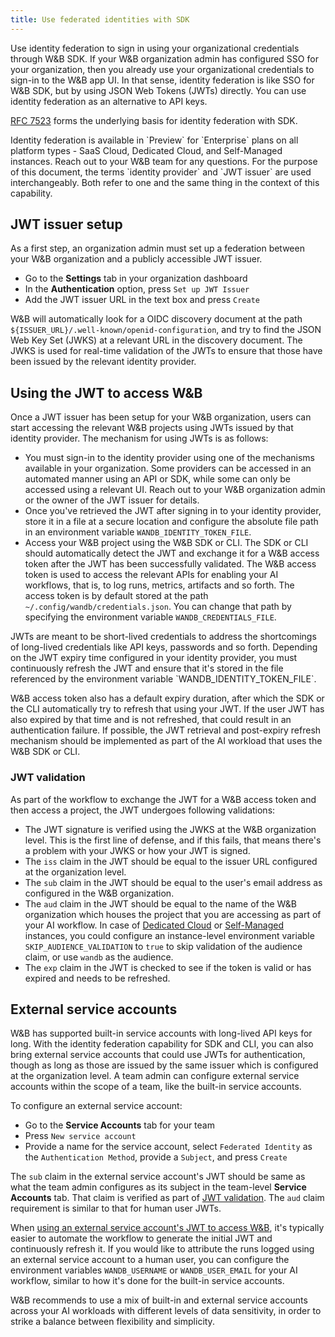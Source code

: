 ```yaml
---
title: Use federated identities with SDK
---
```


Use identity federation to sign in using your organizational credentials through W&B SDK. If your W&B organization admin has configured SSO for your organization, then you already use your organizational credentials to sign-in to the W&B app UI. In that sense, identity federation is like SSO for W&B SDK, but by using JSON Web Tokens (JWTs) directly. You can use identity federation as an alternative to API keys.

[RFC 7523](https://datatracker.ietf.org/doc/html/rfc7523) forms the underlying basis for identity federation with SDK.

<Note>
Identity federation is available in `Preview` for `Enterprise` plans on all platform types - SaaS Cloud, Dedicated Cloud, and Self-Managed instances. Reach out to your W&B team for any questions.
</Note>

<Note>
For the purpose of this document, the terms `identity provider` and `JWT issuer` are used interchangeably. Both refer to one and the same thing in the context of this capability.
</Note>

## JWT issuer setup

As a first step, an organization admin must set up a federation between your W&B organization and a publicly accessible JWT issuer.

* Go to the **Settings** tab in your organization dashboard
* In the **Authentication** option, press `Set up JWT Issuer`
* Add the JWT issuer URL in the text box and press `Create`

W&B will automatically look for a OIDC discovery document at the path `${ISSUER_URL}/.well-known/openid-configuration`, and try to find the JSON Web Key Set (JWKS) at a relevant URL in the discovery document. The JWKS is used for real-time validation of the JWTs to ensure that those have been issued by the relevant identity provider.

## Using the JWT to access W&B

Once a JWT issuer has been setup for your W&B organization, users can start accessing the relevant W&B projects using JWTs issued by that identity provider. The mechanism for using JWTs is as follows:

* You must sign-in to the identity provider using one of the mechanisms available in your organization. Some providers can be accessed in an automated manner using an API or SDK, while some can only be accessed using a relevant UI. Reach out to your W&B organization admin or the owner of the JWT issuer for details.
* Once you've retrieved the JWT after signing in to your identity provider, store it in a file at a secure location and configure the absolute file path in an environment variable `WANDB_IDENTITY_TOKEN_FILE`.
* Access your W&B project using the W&B SDK or CLI. The SDK or CLI should automatically detect the JWT and exchange it for a W&B access token after the JWT has been successfully validated. The W&B access token is used to access the relevant APIs for enabling your AI workflows, that is, to log runs, metrics, artifacts and so forth. The access token is by default stored at the path `~/.config/wandb/credentials.json`. You can change that path by specifying the environment variable `WANDB_CREDENTIALS_FILE`.

<Note>
JWTs are meant to be short-lived credentials to address the shortcomings of long-lived credentials like API keys, passwords and so forth. Depending on the JWT expiry time configured in your identity provider, you must continuously refresh the JWT and ensure that it's stored in the file referenced by the environment variable `WANDB_IDENTITY_TOKEN_FILE`.

W&B access token also has a default expiry duration, after which the SDK or the CLI automatically try to refresh that using your JWT. If the user JWT has also expired by that time and is not refreshed, that could result in an authentication failure. If possible, the JWT retrieval and post-expiry refresh mechanism should be implemented as part of the AI workload that uses the W&B SDK or CLI.
</Note>

### JWT validation

As part of the workflow to exchange the JWT for a W&B access token and then access a project, the JWT undergoes following validations:

* The JWT signature is verified using the JWKS at the W&B organization level. This is the first line of defense, and if this fails, that means there's a problem with your JWKS or how your JWT is signed.
* The `iss` claim in the JWT should be equal to the issuer URL configured at the organization level.
* The `sub` claim in the JWT should be equal to the user's email address as configured in the W&B organization.
* The `aud` claim in the JWT should be equal to the name of the W&B organization which houses the project that you are accessing as part of your AI workflow. In case of [Dedicated Cloud](/platform/hosting/hosting-options/dedicated_cloud) or [Self-Managed](/platform/hosting/hosting-options/self-managed) instances, you could configure an instance-level environment variable `SKIP_AUDIENCE_VALIDATION` to `true` to skip validation of the audience claim, or use `wandb` as the audience.
* The `exp` claim in the JWT is checked to see if the token is valid or has expired and needs to be refreshed.

## External service accounts

W&B has supported built-in service accounts with long-lived API keys for long. With the identity federation capability for SDK and CLI, you can also bring external service accounts that could use JWTs for authentication, though as long as those are issued by the same issuer which is configured at the organization level. A team admin can configure external service accounts within the scope of a team, like the built-in service accounts.

To configure an external service account:

* Go to the **Service Accounts** tab for your team
* Press `New service account`
* Provide a name for the service account, select `Federated Identity` as the `Authentication Method`, provide a `Subject`, and press `Create`

The `sub` claim in the external service account's JWT should be same as what the team admin configures as its subject in the team-level **Service Accounts** tab. That claim is verified as part of [JWT validation](#jwt-validation). The `aud` claim requirement is similar to that for human user JWTs.

When [using an external service account's JWT to access W&B](#using-the-jwt-to-access-wb), it's typically easier to automate the workflow to generate the initial JWT and continuously refresh it. If you would like to attribute the runs logged using an external service account to a human user, you can configure the environment variables `WANDB_USERNAME` or `WANDB_USER_EMAIL` for your AI workflow, similar to how it's done for the built-in service accounts.

<Note>
W&B recommends to use a mix of built-in and external service accounts across your AI workloads with different levels of data sensitivity, in order to strike a balance between flexibility and simplicity.
</Note>
